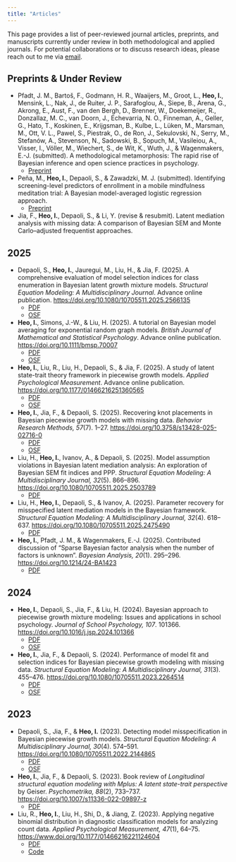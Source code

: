 ```yaml
---
title: "Articles"
---
```


This page provides a list of peer-reviewed journal articles, preprints, and manuscripts currently under review in both methodological and applied journals. For potential collaborations or to discuss research ideas, please reach out to me via [email](mailto:ihnwhi.heo@gmail.com).

## Preprints & Under Review

- Pfadt, J. M., Bartoš, F., Godmann, H. R., Waaijers, M., Groot, L., **Heo, I.**, Mensink, L., Nak, J., de Ruiter, J. P., Sarafoglou, A., Siepe, B., Arena, G., Akrong, E., Aust, F., van den Bergh, D., Brenner, W., Doekemeijer, R., Donzallaz, M. C., van Doorn, J., Echevarria, N. O., Finneman, A., Geller, G., Hato, T., Koskinen, E., Krijgsman, B., Kulbe, L., Lüken, M., Marsman, M., Ott, V. L., Pawel, S., Piestrak, O., de Ron, J., Sekulovski, N., Serry, M., Stefanów, A., Stevenson, N., Sadowski, B., Sopuch, M., Vasileiou, A., Visser, I., Völler, M., Wiechert, S., de Wit, K., Wuth, J., \& Wagenmakers, E.-J. (submitted). A methodological metamorphosis: The rapid rise of Bayesian inference and open science practices in psychology.
  - [Preprint](https://doi.org/10.31234/osf.io/ck3js_v1)
  
- Peña, M., **Heo, I.**, Depaoli, S., \& Zawadzki, M. J. (submitted). Identifying screening-level predictors of enrollment in a mobile mindfulness meditation trial: A Bayesian model-averaged logistic regression approach.
  - [Preprint](https://preprints.jmir.org/preprint/86696)

- Jia, F., **Heo, I.**, Depaoli, S., \& Li, Y. (revise & resubmit). Latent mediation analysis with missing data: A comparison of Bayesian SEM and Monte Carlo–adjusted frequentist approaches.

## 2025

- Depaoli, S., **Heo, I.**, Jauregui, M., Liu, H., \& Jia, F. (2025). A comprehensive evaluation of model selection indices for class enumeration in Bayesian latent growth mixture models. *Structural Equation Modeling: A Multidisciplinary Journal*. Advance online publication. [https://doi.org/10.1080/10705511.2025.2566135](https://doi.org/10.1080/10705511.2025.2566135)
  - [PDF](files/papers/Depaoli2025_Comprehensive.pdf)
  - [OSF](https://osf.io/2resf/)

- **Heo, I.**, Simons, J.-W., \& Liu, H. (2025). A tutorial on Bayesian model averaging for exponential random graph models. *British Journal of Mathematical and Statistical Psychology*. Advance online publication. [https://doi.org/10.1111/bmsp.70007](https://doi.org/10.1111/bmsp.70007)
  - [PDF](files/papers/Heo2025_Tutorial.pdf)
  - [OSF](https://osf.io/g9eq4/)

- **Heo, I.**, Liu, R., Liu, H., Depaoli, S., \& Jia, F. (2025). A study of latent state-trait theory framework in piecewise growth models. *Applied Psychological Measurement*. Advance online publication. [https://doi.org/10.1177/01466216251360565](https://doi.org/10.1177/01466216251360565)
  - [PDF](files/papers/Heo2025_Study.pdf)
  - [OSF](https://osf.io/dmtus/)

- **Heo, I.**, Jia, F., \& Depaoli, S. (2025). Recovering knot placements in Bayesian piecewise growth models with missing data. *Behavior Research Methods, 57*(7). 1--27. [https://doi.org/10.3758/s13428-025-02716-0](https://doi.org/10.3758/s13428-025-02716-0)
  - [PDF](files/papers/Heo2025_Recovering.pdf)
  - [OSF](https://osf.io/j46bf/)

- Liu, H., **Heo, I.**, Ivanov, A., \& Depaoli, S. (2025). Model assumption violations in Bayesian latent mediation analysis: An exploration of Bayesian SEM fit indices and PPP. *Structural Equation Modeling: A Multidisciplinary Journal, 32*(5). 866--896. [https://doi.org/10.1080/10705511.2025.2503789](https://doi.org/10.1080/10705511.2025.2503789)
  - [PDF](files/papers/Liu2025_Model.pdf)

- Liu, H., **Heo, I.**, Depaoli, S., \& Ivanov, A. (2025). Parameter recovery for misspecified latent mediation models in the Bayesian framework. *Structural Equation Modeling: A Multidisciplinary Journal, 32*(4). 618--637. [https://doi.org/10.1080/10705511.2025.2475490](https://doi.org/10.1080/10705511.2025.2475490) 
  - [PDF](files/papers/Liu2025_Parameter.pdf)
	
- **Heo, I.**, Pfadt, J. M., \& Wagenmakers, E.-J. (2025). Contributed discussion of "Sparse Bayesian factor analysis when the number of factors is unknown". *Bayesian Analysis, 20*(1). 295--296. [https://doi.org/10.1214/24-BA1423](https://doi.org/10.1214/24-BA1423)
  - [PDF](files/papers/Heo2024_Contributed.pdf)


## 2024

- **Heo, I.**, Depaoli, S., Jia, F., \& Liu, H. (2024). Bayesian approach to piecewise growth mixture modeling: Issues and applications in school psychology. *Journal of School Psychology, 107*. 101366. [https://doi.org/10.1016/j.jsp.2024.101366](https://doi.org/10.1016/j.jsp.2024.101366) 
  - [PDF](files/papers/Heo2024_Bayesian.pdf)
  - [OSF](https://osf.io/udrb8/)

- **Heo, I.**, Jia, F., \& Depaoli, S. (2024). Performance of model fit and selection indices for Bayesian piecewise growth modeling with missing data. *Structural Equation Modeling: A Multidisciplinary Journal, 31*(3). 455--476. [https://doi.org/10.1080/10705511.2023.2264514](https://doi.org/10.1080/10705511.2023.2264514) 
  - [PDF](files/papers/Heo2024_Performance.pdf)
  - [OSF](https://osf.io/agn4x/)


## 2023

- Depaoli, S., Jia, F., \& **Heo, I.** (2023). Detecting model misspecification in Bayesian piecewise growth models. *Structural Equation Modeling: A Multidisciplinary Journal, 30*(4). 574--591. [https://doi.org/10.1080/10705511.2022.2144865](https://doi.org/10.1080/10705511.2022.2144865) 
  - [PDF](files/papers/Depaoli2023_Detecting.pdf)
  - [OSF](https://osf.io/myrds/)

- **Heo, I.**, Jia, F., \& Depaoli, S. (2023). Book review of *Longitudinal structural equation modeling with Mplus: A latent state-trait perspective* by Geiser. *Psychometrika, 88*(2), 733--737. [https://doi.org/10.1007/s11336-022-09897-z](https://doi.org/10.1007/s11336-022-09897-z)
  - [PDF](files/papers/Heo2023_Book.pdf)

- Liu, R., **Heo, I.**, Liu, H., Shi, D., \& Jiang, Z. (2023). Applying negative binomial distribution in diagnostic classification models for analyzing count data. *Applied Psychological Measurement, 47*(1), 64--75. [https://www.doi.org/10.1177/01466216221124604](https://www.doi.org/10.1177/01466216221124604)
  - [PDF](files/papers/Liu2023_Applying.pdf)
  - [Code](files/papers/Liu2023_Applying_Code.pdf)

